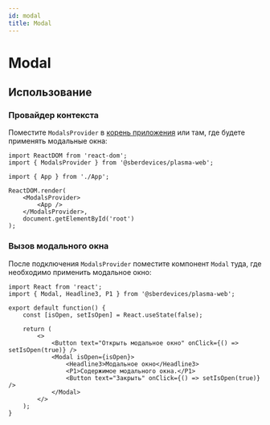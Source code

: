 ```yaml
---
id: modal
title: Modal
---
```



# Modal
<Description name="Modal" />
<PropsTable name="Modal" />

## Использование

### Провайдер контекста
Поместите `ModalsProvider` в [корень приложения](../intro/#корень-приложения) или там, где будете применять модальные окна:

```tsx title="index.ts"
import ReactDOM from 'react-dom';
import { ModalsProvider } from '@sberdevices/plasma-web';

import { App } from './App';

ReactDOM.render(
    <ModalsProvider>
        <App />
    </ModalsProvider>,
    document.getElementById('root')
);
```

### Вызов модального окна
После подключения `ModalsProvider` поместите компонент `Modal` туда, где необходимо применить модальное окно:

```tsx title="Example.tsx"
import React from 'react';
import { Modal, Headline3, P1 } from '@sberdevices/plasma-web';

export default function() {
    const [isOpen, setIsOpen] = React.useState(false);

    return (
        <>
            <Button text="Открыть модальное окно" onClick={() => setIsOpen(true)} />
            <Modal isOpen={isOpen}>
                <Headline3>Модальное окно</Headline3>
                <P1>Содержимое модального окна.</P1>
                <Button text="Закрыть" onClick={() => setIsOpen(true)} />
            </Modal>
        </>
    );
}
```

